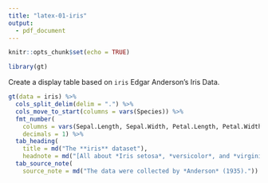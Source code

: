 ```yaml
---
title: "latex-01-iris"
output:
  - pdf_document
---
```

  
```r
knitr::opts_chunk$set(echo = TRUE)

library(gt)
```

Create a display table based on `iris` Edgar Anderson's Iris Data.

```r
gt(data = iris) %>%
  cols_split_delim(delim = ".") %>%
  cols_move_to_start(columns = vars(Species)) %>%
  fmt_number(
    columns = vars(Sepal.Length, Sepal.Width, Petal.Length, Petal.Width),
    decimals = 1) %>%
  tab_heading(
    title = md("The **iris** dataset"),
    headnote = md("[All about *Iris setosa*, *versicolor*, and *virginica*]")) %>%
  tab_source_note(
    source_note = md("The data were collected by *Anderson* (1935)."))
```
